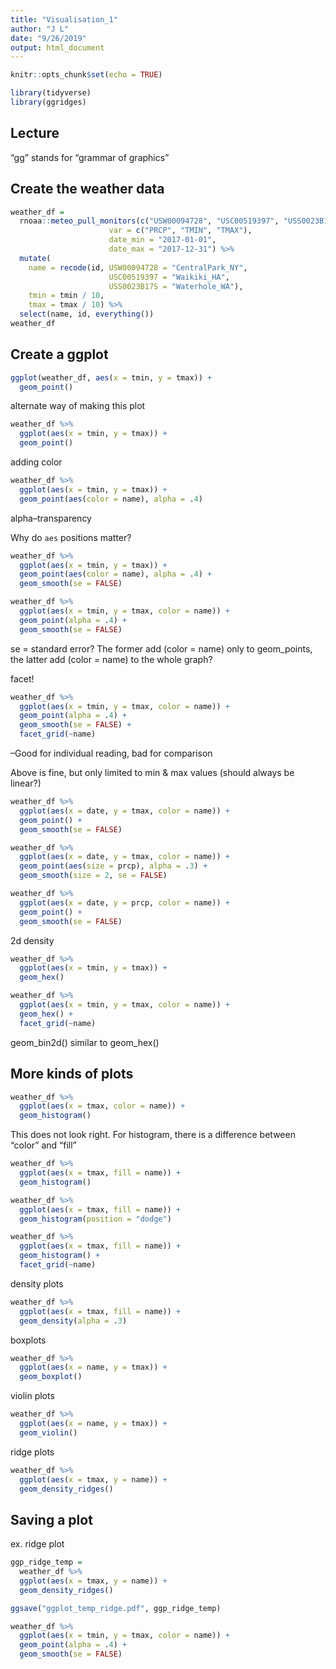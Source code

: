 ```yaml
---
title: "Visualisation_1"
author: "J L"
date: "9/26/2019"
output: html_document
---
```


```r
knitr::opts_chunk$set(echo = TRUE)

library(tidyverse)
library(ggridges)
```

## Lecture
  "gg" stands for "grammar of graphics"

## Create the weather data
```r
weather_df = 
  rnoaa::meteo_pull_monitors(c("USW00094728", "USC00519397", "USS0023B17S"),
                      var = c("PRCP", "TMIN", "TMAX"), 
                      date_min = "2017-01-01",
                      date_max = "2017-12-31") %>%
  mutate(
    name = recode(id, USW00094728 = "CentralPark_NY", 
                      USC00519397 = "Waikiki_HA",
                      USS0023B17S = "Waterhole_WA"),
    tmin = tmin / 10,
    tmax = tmax / 10) %>%
  select(name, id, everything())
weather_df
```

## Create a ggplot
```r
ggplot(weather_df, aes(x = tmin, y = tmax)) + 
  geom_point()
```

alternate way of making this plot
```r
weather_df %>% 
  ggplot(aes(x = tmin, y = tmax)) + 
  geom_point()
```

adding color
```r
weather_df %>% 
  ggplot(aes(x = tmin, y = tmax)) + 
  geom_point(aes(color = name), alpha = .4)
```
  alpha--transparency

Why do `aes` positions matter?
```r
weather_df %>% 
  ggplot(aes(x = tmin, y = tmax)) + 
  geom_point(aes(color = name), alpha = .4) +
  geom_smooth(se = FALSE)

weather_df %>% 
  ggplot(aes(x = tmin, y = tmax, color = name)) + 
  geom_point(alpha = .4) +
  geom_smooth(se = FALSE)
```
  se = standard error?
  The former add (color = name) only to geom_points, the latter add (color = name) to the whole graph?

facet!
```r
weather_df %>% 
  ggplot(aes(x = tmin, y = tmax, color = name)) + 
  geom_point(alpha = .4) +
  geom_smooth(se = FALSE) +
  facet_grid(~name)
```
  --Good for individual reading, bad for comparison
  
Above is fine, but only limited to min & max values (should always be linear?)
```r
weather_df %>% 
  ggplot(aes(x = date, y = tmax, color = name)) + 
  geom_point() +
  geom_smooth(se = FALSE)

weather_df %>% 
  ggplot(aes(x = date, y = tmax, color = name)) + 
  geom_point(aes(size = prcp), alpha = .3) +
  geom_smooth(size = 2, se = FALSE)

weather_df %>% 
  ggplot(aes(x = date, y = prcp, color = name)) + 
  geom_point() +
  geom_smooth(se = FALSE)
```

2d density
```r
weather_df %>% 
  ggplot(aes(x = tmin, y = tmax)) +
  geom_hex()

weather_df %>% 
  ggplot(aes(x = tmin, y = tmax, color = name)) +
  geom_hex() +
  facet_grid(~name)
```
  geom_bin2d() similar to geom_hex()
  
## More kinds of plots

```r
weather_df %>% 
  ggplot(aes(x = tmax, color = name)) +
  geom_histogram()
```
  This does not look right. For histogram, there is a difference between "color" and "fill"
```r
weather_df %>% 
  ggplot(aes(x = tmax, fill = name)) +
  geom_histogram()
```
  
```r
weather_df %>% 
  ggplot(aes(x = tmax, fill = name)) +
  geom_histogram(position = "dodge")

weather_df %>% 
  ggplot(aes(x = tmax, fill = name)) +
  geom_histogram() +
  facet_grid(~name)
```
  
density plots
```r
weather_df %>% 
  ggplot(aes(x = tmax, fill = name)) +
  geom_density(alpha = .3)
```

boxplots
```r
weather_df %>% 
  ggplot(aes(x = name, y = tmax)) +
  geom_boxplot()
```

violin plots
```r
weather_df %>% 
  ggplot(aes(x = name, y = tmax)) +
  geom_violin()
```

ridge plots
```r
weather_df %>% 
  ggplot(aes(x = tmax, y = name)) +
  geom_density_ridges()
```

## Saving a plot
ex. ridge plot
```r
ggp_ridge_temp = 
  weather_df %>% 
  ggplot(aes(x = tmax, y = name)) +
  geom_density_ridges()

ggsave("ggplot_temp_ridge.pdf", ggp_ridge_temp)
```

```r
weather_df %>% 
  ggplot(aes(x = tmin, y = tmax, color = name)) +
  geom_point(alpha = .4) +
  geom_smooth(se = FALSE)
```


